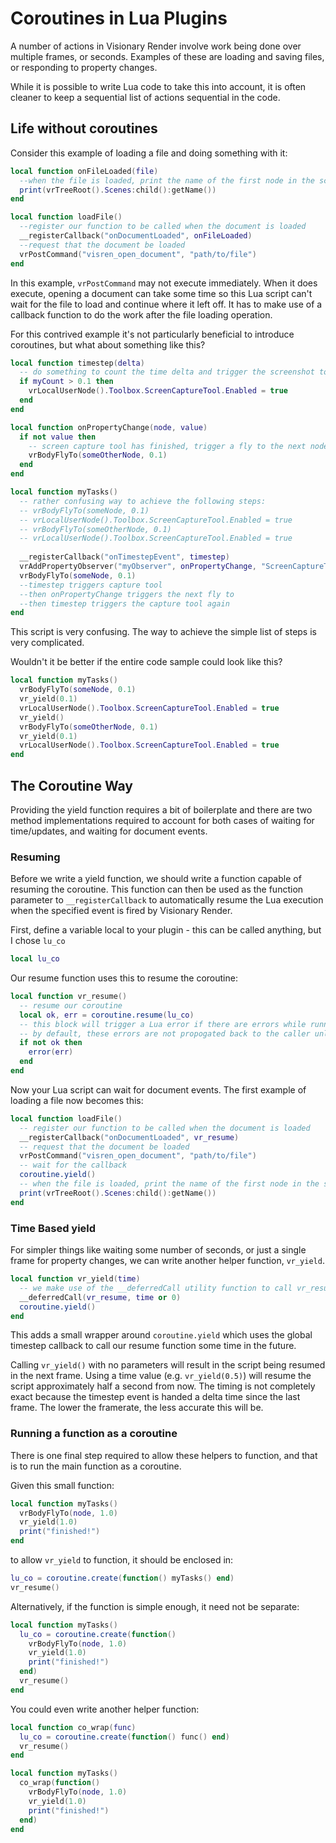 # Coroutines in Lua Plugins

A number of actions in Visionary Render involve work being done over multiple frames, or seconds. Examples of these are loading and saving files, or responding to property changes.

While it is possible to write Lua code to take this into account, it is often cleaner to keep a sequential list of actions sequential in the code.

## Life without coroutines

Consider this example of loading a file and doing something with it:

```lua
local function onFileLoaded(file)
  --when the file is loaded, print the name of the first node in the scene
  print(vrTreeRoot().Scenes:child():getName())
end

local function loadFile()
  --register our function to be called when the document is loaded
  __registerCallback("onDocumentLoaded", onFileLoaded)
  --request that the document be loaded
  vrPostCommand("visren_open_document", "path/to/file")
end
```

In this example, `vrPostCommand` may not execute immediately. When it does execute, opening a document can take some time so this Lua script can't wait for the file to load and continue where it left off. It has to make use of a callback function to do the work after the file loading operation.

For this contrived example it's not particularly beneficial to introduce coroutines, but what about something like this?

```lua
local function timestep(delta)
  -- do something to count the time delta and trigger the screenshot tool when necessary
  if myCount > 0.1 then
    vrLocalUserNode().Toolbox.ScreenCaptureTool.Enabled = true
  end
end

local function onPropertyChange(node, value)
  if not value then
    -- screen capture tool has finished, trigger a fly to the next node in some list
    vrBodyFlyTo(someOtherNode, 0.1)
  end
end

local function myTasks()
  -- rather confusing way to achieve the following steps:
  -- vrBodyFlyTo(someNode, 0.1)
  -- vrLocalUserNode().Toolbox.ScreenCaptureTool.Enabled = true
  -- vrBodyFlyTo(someOtherNode, 0.1)
  -- vrLocalUserNode().Toolbox.ScreenCaptureTool.Enabled = true
  
  __registerCallback("onTimestepEvent", timestep)
  vrAddPropertyObserver("myObserver", onPropertyChange, "ScreenCaptureTool", "Enabled")
  vrBodyFlyTo(someNode, 0.1)
  --timestep triggers capture tool
  --then onPropertyChange triggers the next fly to
  --then timestep triggers the capture tool again
end
```

This script is very confusing. The way to achieve the simple list of steps is very complicated.

Wouldn't it be better if the entire code sample could look like this?

```lua
local function myTasks()
  vrBodyFlyTo(someNode, 0.1)
  vr_yield(0.1)
  vrLocalUserNode().Toolbox.ScreenCaptureTool.Enabled = true
  vr_yield()
  vrBodyFlyTo(someOtherNode, 0.1)
  vr_yield(0.1)
  vrLocalUserNode().Toolbox.ScreenCaptureTool.Enabled = true
end
```

## The Coroutine Way

Providing the yield function requires a bit of boilerplate and there are two method implementations required to account for both cases of waiting for time/updates, and waiting for document events.

### Resuming

Before we write a yield function, we should write a function capable of resuming the coroutine. This function can then be used as the function parameter to `__registerCallback` to automatically resume the Lua execution when the specified event is fired by Visionary Render.

First, define a variable local to your plugin - this can be called anything, but I chose `lu_co`

```lua
local lu_co
```

Our resume function uses this to resume the coroutine:

```lua
local function vr_resume()
  -- resume our coroutine
  local ok, err = coroutine.resume(lu_co)
  -- this block will trigger a Lua error if there are errors while running the coroutine.
  -- by default, these errors are not propogated back to the caller unless we do it here.
  if not ok then
    error(err)
  end
end
```

Now your Lua script can wait for document events. The first example of loading a file now becomes this:

```lua
local function loadFile()
  -- register our function to be called when the document is loaded
  __registerCallback("onDocumentLoaded", vr_resume)
  -- request that the document be loaded
  vrPostCommand("visren_open_document", "path/to/file")
  -- wait for the callback
  coroutine.yield()
  -- when the file is loaded, print the name of the first node in the scene
  print(vrTreeRoot().Scenes:child():getName())
end
```

### Time Based yield

For simpler things like waiting some number of seconds, or just a single frame for property changes, we can write another helper function, `vr_yield`.

```lua
local function vr_yield(time)
  -- we make use of the __deferredCall utility function to call vr_resume
  __deferredCall(vr_resume, time or 0)
  coroutine.yield()
end
```

This adds a small wrapper around `coroutine.yield` which uses the global timestep callback to call our resume function some time in the future.

Calling `vr_yield()` with no parameters will result in the script being resumed in the next frame. Using a time value (e.g. `vr_yield(0.5)`) will resume the script approximately half a second from now. The timing is not completely exact because the timestep event is handed a delta time since the last frame. The lower the framerate, the less accurate this will be.

### Running a function as a coroutine

There is one final step required to allow these helpers to function, and that is to run the main function as a coroutine.

Given this small function:

```lua
local function myTasks()
  vrBodyFlyTo(node, 1.0)
  vr_yield(1.0)
  print("finished!")
end
```

to allow `vr_yield` to function, it should be enclosed in:

```lua
lu_co = coroutine.create(function() myTasks() end)
vr_resume()
```

Alternatively, if the function is simple enough, it need not be separate:

```lua
local function myTasks()
  lu_co = coroutine.create(function()
    vrBodyFlyTo(node, 1.0)
    vr_yield(1.0)
    print("finished!")
  end)
  vr_resume()
end
```

You could even write another helper function:

```lua
local function co_wrap(func)
  lu_co = coroutine.create(function() func() end)
  vr_resume()
end

local function myTasks()
  co_wrap(function()
    vrBodyFlyTo(node, 1.0)
    vr_yield(1.0)
    print("finished!")
  end)
end
```
